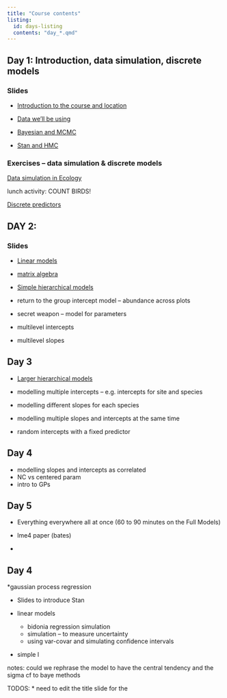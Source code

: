 ```yaml
---
title: "Course contents"
listing:
  id: days-listing
  contents: "day_*.qmd"
---
```



## Day 1: Introduction, data simulation, discrete models

### Slides

* [Introduction to the course and location](slides/00_Introduction)
* [Data we'll be using](slides/01_Data)

* [Bayesian and MCMC](slides/02_Bayesian)
* [Stan and HMC](slides/03_Stan)

### Exercises -- data simulation & discrete models

[Data simulation in Ecology](topics/01_data_simulation)

lunch activity: COUNT BIRDS!

[Discrete predictors](topics/discrete_predictor)

## DAY 2: 

### Slides

* [Linear models](slides/04_Linear_model)
 
* [matrix algebra](slides/05_Matrix_algebra_advanced)

* [Simple hierarchical models](slides/06_Simple_hierarchical_model)

* return to the group intercept model -- abundance across plots
* secret weapon -- model for parameters
* multilevel intercepts
* multilevel slopes

## Day 3

* [Larger hierarchical models](slides/07_Complex_hierarchical_model)

* modelling multiple intercepts -- e.g. intercepts for site and species
* modelling different slopes for each species
* modelling multiple slopes and intercepts at the same time
* random intercepts with a fixed predictor

## Day 4

* modelling slopes and intercepts as correlated
* NC vs centered param
* intro to GPs



## Day 5
* Everything everywhere all at once (60 to 90 minutes on the Full Models)





* lme4 paper (bates)
* 

## Day 4 

*gaussian process regression

* Slides to introduce Stan

* linear models
  * bidonia regression simulation
  * simulation -- to measure uncertainty
  * using var-covar and simulating confidence intervals
* simple l
  
notes: could we rephrase the model to have the central tendency and the sigma
cf to baye methods


TODOS:
* need to edit the title slide for the 
